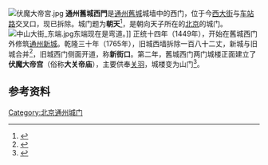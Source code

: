 [[File:伏魔大帝宮.jpg|thumb]]
'''通州舊城西門'''是[[通州_(北京)|通州舊城]]城墙中的西门，位于今[[西大街_(北京市通州区)|西大街]]与[[车站路_(北京市通州区)|车站路]]交叉口，现已拆除。城门题为'''朝天'''<ref name="0015卷">{{cite wikisource |title=钦定古今图书集成 方舆汇编 第十五卷|wslink= 欽定古今圖書集成/方輿彙編/職方典/第0015卷 |wslanguage=zh}}</ref>，是朝向天子所在的[[明清北京城|北京]]的城门。
[[File:中山大街_东端.jpg|thumb]]东端现在是弯道。]]
正统十四年（1449年），开始在舊城西门外修筑[[通州新城_(顺天府)|通州新城]]。乾隆三十年（1765年），旧城西墙拆除一百八十二丈，新城与旧城合并<ref name="探寻古通州">{{cite news |author1=杨家毅 |title=通州风华 探寻古通州 |url=http://www.bjskpj.cn/beijing/26-geography/8917-2018-01-29-04-28-10 |accessdate=2020-11-27 |work=北京晚报 |date=2018-01-29 |archive-date=2020-12-06 |archive-url=https://web.archive.org/web/20201206103541/http://www.bjskpj.cn/beijing/26-geography/8917-2018-01-29-04-28-10 |dead-url=no }}</ref>，旧城西门侧面开道，称'''新街口'''。第二年，舊城西门两门城楼正面建立了'''伏魔大帝宫'''（俗称'''大关帝庙'''），主要供奉[[关羽|关羽]]，城楼变为山门<ref>{{cite web |title=伏魔大帝宫南新街口 |url=http://www.tztsg.com/BeiYun/BeiyunPicDetails.aspx?Key=52 |website=北运通州 |publisher=通州圖書館 |accessdate=2020-12-24}}</ref>。

{{通州城池圖}}

==参考资料==

<references />
{{京通石道}}
[[Category:北京通州城门|Category:北京通州城门]]